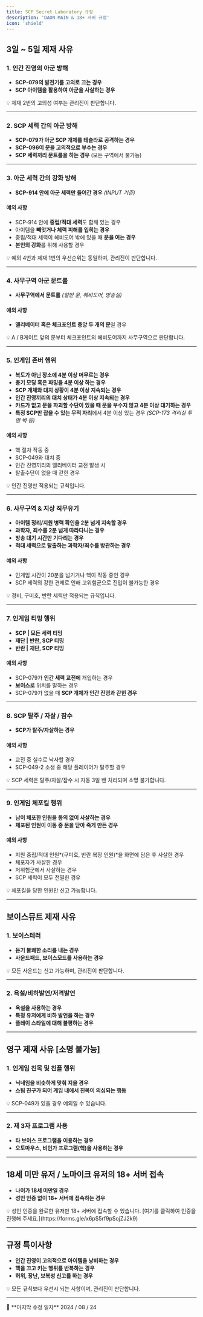 ```yaml
---
title: SCP Secret Laboratory 규정
description: 'DAON MAIN & 18+ 서버 규정'
icon: 'shield'
---
```


## 3일 ~ 5일 제재 사유

### 1. 인간 진영의 아군 방해

- **SCP-079의 발전기를 고의로 끄는 경우**
- **SCP 아이템을 활용하여 아군을 사살하는 경우**

<Callout type="warning">
💡 제재 2번의 고의성 여부는 관리진이 판단합니다.
</Callout>

---

### 2. SCP 세력 간의 아군 방해

- **SCP-079가 아군 SCP 개체를 테슬라로 공격하는 경우**
- **SCP-096이 문을 고의적으로 부수는 경우**
- **SCP 세력끼리 문트롤을 하는 경우** (모든 구역에서 불가능)

---

### 3. 아군 세력 간의 강화 방해

- **SCP-914 안에 아군 세력만 들어간 경우** *(INPUT 기준)*

#### 예외 사항
- SCP-914 안에 **중립/적대 세력**도 함께 있는 경우
- 아이템을 **빼앗거나 체력 피해를 입히는 경우**
- 중립/적대 세력이 헤비도어 밖에 있을 때 **문을 여는 경우**
- **본인의 강화**를 위해 사용할 경우

<Callout type="info">
💡 예외 4번과 제재 1번의 우선순위는 동일하며, 관리진이 판단합니다.
</Callout>

---

### 4. 사무구역 아군 문트롤

- **사무구역에서 문트롤** *(일반 문, 헤비도어, 방송실)*

#### 예외 사항
- **엘리베이터 혹은 체크포인트 중앙 두 개의 문**일 경우

<Callout type="info">
💡 A / B게이트 앞의 문부터 체크포인트의 헤비도어까지 사무구역으로 판단합니다.
</Callout>

---

### 5. 인게임 존버 행위

- **복도가 아닌 장소에 4분 이상 머무르는 경우**
- **총기 모딩 혹은 파밍을 4분 이상 하는 경우**
- **SCP 개체와 대치 상황이 4분 이상 지속되는 경우**
- **인간 진영끼리의 대치 상태가 4분 이상 지속되는 경우**
- **카드가 없고 문을 파괴할 수단이 있을 때 문을 부수지 않고 4분 이상 대기하는 경우**
- **특정 SCP만 잡을 수 있는 무적 자리**에서 4분 이상 있는 경우 *(SCP-173 격리실 투명 벽 등)*

#### 예외 사항
- 핵 절차 작동 중
- SCP-049와 대치 중
- 인간 진영끼리의 엘리베이터 교전 발생 시
- 탈출수단이 없을 때 갇힌 경우

<Callout type="info">
💡 인간 진영만 적용되는 규칙입니다.
</Callout>

---

### 6. 사무구역 & 지상 직무유기

- **아이템 정리/지원 병력 확인을 2분 넘게 지속할 경우**
- **과학자, 죄수를 2분 넘게 따라다니는 경우**
- **방송 대기 시간만 기다리는 경우**
- **적대 세력으로 탈출하는 과학자/죄수를 방관하는 경우**

#### 예외 사항
- 인게임 시간이 20분을 넘기거나 핵이 작동 중인 경우
- SCP 세력의 강한 견제로 인해 고위험군으로 진입이 불가능한 경우

<Callout type="info">
💡 경비, 구미호, 반란 세력만 적용되는 규칙입니다.
</Callout>

---

### 7. 인게임 티밍 행위

- **SCP | 모든 세력 티밍**
- **재단 | 반란, SCP 티밍**
- **반란 | 재단, SCP 티밍**

#### 예외 사항
- SCP-079가 **인간 세력 교전에** 개입하는 경우
- **보이스로** 위치를 말하는 경우
- SCP-079가 없을 때 **SCP 개체가 인간 진영과 갇힌 경우**

---

### 8. SCP 탈주 / 자살 / 잠수

- **SCP가 탈주/자살하는 경우**

#### 예외 사항
- 교전 중 실수로 낙사할 경우
- SCP-049-2 소생 중 해당 플레이어가 탈주할 경우

<Callout type="warning">
💡 SCP 세력은 탈주/자살/잠수 시 자동 3일 밴 처리되며 소명 불가합니다.
</Callout>

---

### 9. 인게임 체포킬 행위

- **남이 체포한 인원을 동의 없이 사살하는 경우**
- **체포된 인원이 이동 중 문을 닫아 죽게 만든 경우**

#### 예외 사항
- 지원 중립/적대 인원*(구미호, 반란 복장 인원)*을 화면에 담은 후 사살한 경우
- 체포자가 사살한 경우
- 저위험군에서 사살하는 경우
- SCP 세력이 모두 전멸한 경우

<Callout type="info">
💡 체포킬을 당한 인원만 신고 가능합니다.
</Callout>

---

## 보이스뮤트 제재 사유

### 1. 보이스테러

- **듣기 불쾌한 소리를 내는 경우**
- **사운드패드, 보이스모드를 사용하는 경우**

<Callout type="warning">
💡 모든 사운드는 신고 가능하며, 관리진이 판단합니다.
</Callout>

---

### 2. 욕설/비하발언/저격발언

- **욕설을 사용하는 경우**
- **특정 유저에게 비하 발언을 하는 경우**
- **플레이 스타일에 대해 불평하는 경우**

---

## 영구 제재 사유 [소명 불가능]

### 1. 인게임 친목 및 친플 행위

- **닉네임을 비슷하게 맞춰 지을 경우**
- **스팀 친구가 되어 게임 내에서 친목이 의심되는 행동**

<Callout type="info">
💡 SCP-049가 있을 경우 예외일 수 있습니다.
</Callout>

---

### 2. 제 3자 프로그램 사용

- **타 보이스 프로그램을 이용하는 경우**
- **오토마우스, 비인가 프로그램(핵)을 사용하는 경우**

---

## 18세 미만 유저 / 노마이크 유저의 18+ 서버 접속

- **나이가 18세 미만일 경우**
- **성인 인증 없이 18+ 서버에 접속하는 경우**

<Callout type="info">
💡 성인 인증을 완료한 유저만 18+ 서버에 접속할 수 있습니다. [여기를 클릭하여 인증을 진행해 주세요.](https://forms.gle/x6pS5rf9pSojZJ2k9)
</Callout>

---

## 규정 특이사항

- **인간 진영이 고의적으로 아이템을 낭비하는 경우**
- **핵을 끄고 키는 행위를 반복하는 경우**
- **허위, 장난, 보복성 신고를 하는 경우**

<Callout type="info">
💡 모든 규칙보다 우선시 되는 사항이며, 관리진이 판단합니다.
</Callout>

---

<Callout type="info">
📅 **마지막 수정 일자** 2024 / 08 / 24
</Callout>
